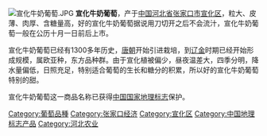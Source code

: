 {{unreferenced|time=2017-12-28T05:39:20+00:00}}
[[File:宣化牛奶葡萄.JPG|thumb]]
'''宣化牛奶葡萄'''，产于[[中国|中国]][[河北省|河北省]][[张家口市|张家口市]][[宣化区|宣化区]]，粒大、皮薄、肉厚、含糖量高，好的宣化牛奶葡萄据说用刀切开之后不会流汁，宣化牛奶葡萄一般在公历十月一日前后上市。

宣化牛奶葡萄已经有1300多年历史，[[唐朝|唐朝]]开始引进栽培，到[[辽朝|辽]][[金朝|金]]时期已经开始形成规模，属欧亚种，东方品种群。由于宣化植被偏少，昼夜温差大，四季分明，降水量偏低，日照充足，特别适合葡萄的生长和糖分的积累，所以好的宣化牛奶葡萄特别的甜。

宣化牛奶葡萄这一商品名称已获得[[中国国家地理标志|中国国家地理标志]]保护。

{{Wine-grape-stub}}

{{Vitis}}
[[Category:葡萄品種|Category:葡萄品種]]
[[Category:张家口经济|Category:张家口经济]]
[[Category:宣化区|Category:宣化区]]
[[Category:中国地理标志产品|Category:中国地理标志产品]]
[[Category:河北农业|Category:河北农业]]